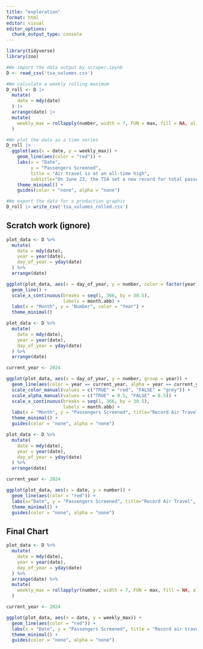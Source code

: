```yaml
---
title: "exploration"
format: html
editor: visual
editor_options: 
  chunk_output_type: console
---
```


```r
library(tidyverse)
library(zoo)
```

```r
#We import the data output by scraper.ipynb
D <- read_csv('tsa_volumes.csv')
```

```r
#We calculate a weekly rolling maximum
D_roll <- D |> 
  mutate(
    date = mdy(date)
  ) |> 
  arrange(date) |> 
  mutate(
    weekly_max = rollapply(number, width = 7, FUN = max, fill = NA, align = "right")
  )
```

```r
#We plot the data as a time series
D_roll |> 
  ggplot(aes(x = date, y = weekly_max)) +
    geom_line(aes(color = "red")) +
    labs(x = "Date",
         y = "Passengers Screened",
         title = "Air travel is at an all-time high",
         subtitle="On June 23, the TSA set a new record for total passengers screened in a day. Data shown is a weekly rolling maximum.") +
    theme_minimal() +
    guides(color = "none", alpha = "none")
```

```r
#We export the data for a production graphic
D_roll |> write_csv('tsa_volumes_rolled.csv')
```

## Scratch work (ignore)

```r
plot_data <- D %>%
  mutate(
    date = mdy(date),
    year = year(date),
    day_of_year = yday(date)
  ) %>%
  arrange(date)

ggplot(plot_data, aes(x = day_of_year, y = number, color = factor(year), group = year)) +
  geom_line() +
  scale_x_continuous(breaks = seq(1, 366, by = 30.5),
                     labels = month.abb) +
  labs(x = "Month", y = "Number", color = "Year") +
  theme_minimal()
```

```r
plot_data <- D %>%
  mutate(
    date = mdy(date),
    year = year(date),
    day_of_year = yday(date)
  ) %>%
  arrange(date)

current_year <- 2024

ggplot(plot_data, aes(x = day_of_year, y = number, group = year)) +
  geom_line(aes(color = year == current_year, alpha = year == current_year)) +
  scale_color_manual(values = c("TRUE" = "red", "FALSE" = "grey")) +
  scale_alpha_manual(values = c("TRUE" = 0.5, "FALSE" = 0.5)) +
  scale_x_continuous(breaks = seq(1, 366, by = 30.5),
                     labels = month.abb) +
  labs(x = "Month", y = "Passengers Screened", title="Record Air Travel", notes="hi") +
  theme_minimal() +
  guides(color = "none", alpha = "none")
```

```r
plot_data <- D %>%
  mutate(
    date = mdy(date),
    year = year(date),
    day_of_year = yday(date)
  ) %>%
  arrange(date)

current_year <- 2024

ggplot(plot_data, aes(x = date, y = number)) +
  geom_line(aes(color = "red")) +
  labs(x="Date", y = "Passengers Screened", title="Record Air Travel", notes="hi") +
  theme_minimal() +
  guides(color = "none", alpha = "none")

```

## Final Chart

```r
plot_data <- D %>%
  mutate(
    date = mdy(date),
    year = year(date),
    day_of_year = yday(date)
  ) %>%
  arrange(date) %>%
  mutate(
    weekly_max = rollapplyr(number, width = 7, FUN = max, fill = NA, align = "right")
  )

current_year <- 2024

ggplot(plot_data, aes(x = date, y = weekly_max)) +
  geom_line(aes(color = "red")) +
  labs(x = "Date", y = "Passengers Screened", title = "Record air travel in the U.S.",subtitle="Weekly maxium of passengers screened by the TSA") +
  theme_minimal() +
  guides(color = "none", alpha = "none")
```
